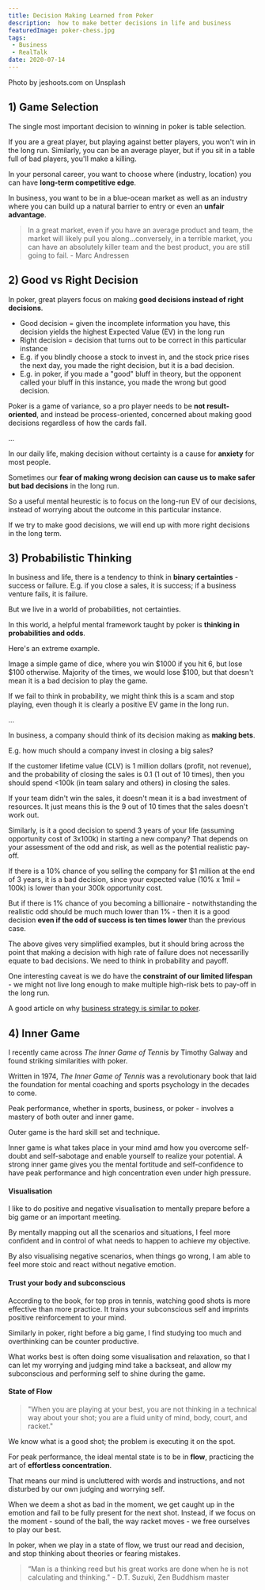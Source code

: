 ```yaml
---
title: Decision Making Learned from Poker
description:  how to make better decisions in life and business
featuredImage: poker-chess.jpg
tags:
 - Business
 - RealTalk
date: 2020-07-14
---
```

<p style={{fontSize: "0.7em", fontStyle: "italic"}}>Photo by jeshoots.com on Unsplash</p>

<h2>1) Game Selection</h2>

The single most important decision to winning in poker is table selection. 

If you are a great player, but playing against better players, you won't win in the long run. Similarly, you can be an average player, but if you sit in a table full of bad players, you'll make a killing.

In your personal career, you want to choose where (industry, location) you can have **long-term competitive edge**.

In business, you want to be in a blue-ocean market as well as an industry where you can build up a natural barrier to entry or even an **unfair advantage**. 

>In a great market, even if you have an average product and team, the market will likely pull you along...conversely, in a terrible market, you can have an absolutely killer team and the best product, you are still going to fail. - Marc Andressen 


<h2>2) Good vs Right Decision</h2>

In poker, great players focus on making **good decisions instead of right decisions**.

- Good decision = given the incomplete information you have, this decision yields the highest  Expected Value (EV) in the long run
- Right decision = decision that turns out to be correct in this particular instance
- E.g. if you blindly choose a stock to invest in, and the stock price rises the next day, you made the right decision, but it is a bad decision.
- E.g. in poker, if you made a "good" bluff in theory, but the opponent called your bluff in this instance, you made the wrong but good decision.

Poker is a game of variance, so a pro player needs to be **not result-oriented**, and instead be process-oriented, concerned about making good decisions regardless of how the cards fall.

...

In our daily life, making decision without certainty is a cause for **anxiety** for most people. 

Sometimes our **fear of making wrong decision can cause us to make safer but bad decisions** in the long run.

So a useful mental heurestic is to focus on the long-run EV of our decisions, instead of worrying about the outcome in this particular instance. 

If we try to make good decisions, we will end up with more right decisions in the long term. 


<h2>3) Probabilistic Thinking</h2>

In business and life, there is a tendency to think in **binary certainties** - success or failure. E.g. if you close a sales, it is success; if a business venture fails, it is failure.

But we live in a world of probabilities, not certainties.

In this world, a helpful mental framework taught by poker is **thinking in probabilities and odds**.

Here's an extreme example.

Image a simple game of dice, where you win $1000 if you hit 6, but lose $100 otherwise. Majority of the times, we would lose $100, but that doesn't mean it is a bad decision to play the game. 

If we fail to think in probability, we might think this is a scam and stop playing, even though it is clearly a positive EV game in the long run.

...

In business, a company should think of its decision making as **making bets**.

E.g. how much should a company invest in closing a big sales?

If the customer lifetime value (CLV) is 1 million dollars (profit, not revenue), and the probability of closing the sales is 0.1 (1 out of 10 times), then you should spend <100k (in team salary and others) in closing the sales.

If your team didn't win the sales, it doesn't mean it is a bad investment of resources. It just means this is the 9 out of 10 times that the sales doesn't work out.

Similarly, is it a good decision to spend 3 years of your life (assuming opportunity cost of 3x100k) in starting a new company? That depends on your assessment of the odd and risk, as well as the potential realistic pay-off. 

If there is a 10% chance of you selling the company for $1 million at the end of 3 years, it is a bad decision, since your expected value (10% x 1mil = 100k) is lower than your 300k opportunity cost.

But if there is 1% chance of you becoming a billionaire - notwithstanding the realistic odd should be much much lower than 1% -  then it is a good decision **even if the odd of success is ten times lower** than the previous case.

The above gives very simplified examples, but it should bring across the point that making a decision with high rate of failure does not necessarilly equate to bad decisions. We need to think in probability and payoff.

One interesting caveat is we do have the **constraint of our limited lifespan** - we might not live long enough to make multiple high-risk bets to pay-off in the long run.

A good article on why <a href='https://www.linkedin.com/pulse/why-strategy-like-poker-golf-sven-smit/'>business strategy is similar to poker</a>.


<h2>4) Inner Game</h2>

I recently came across *The Inner Game of Tennis* by Timothy Galway and found striking similarities with poker.

Written in 1974, *The Inner Game of Tennis* was a revolutionary book that laid the foundation for mental coaching and sports psychology in the decades to come.

Peak performance, whether in sports, business, or poker - involves a mastery of both outer and inner game.

Outer game is the hard skill set and technique.

Inner game is what takes place in your mind amd how you overcome self-doubt and self-sabotage and enable yourself to realize your potential. A strong inner game gives you the mental fortitude and self-confidence to have peak performance and high concentration even under high pressure.

<h4>Visualisation</h4>

I like to do positive and negative visualisation to mentally prepare before a big game or an important meeting.

By mentally mapping out all the scenarios and situations, I feel more confident and in control of what needs to happen to achieve my objective.

By also visualising negative scenarios, when things go wrong, I am able to feel more stoic and react without negative emotion.

<h4>Trust your body and subconscious</h4>

According to the book, for top pros in tennis, watching good shots is more effective than more practice. It trains your subconscious self and imprints positive reinforcement to your mind.

Similarly in poker, right before a big game, I find studying too much and overthinking can be counter productive. 

What works best is often doing some visualisation and relaxation, so that I can let my worrying and judging mind take a backseat, and allow my subconscious and performing self to shine during the game.

<h4>State of Flow</h4>

>"When you are playing at your best, you are not thinking in a technical way about your shot; you are a fluid unity of mind, body, court, and racket." 

We know what is a good shot; the problem is executing it on the spot.

For peak performance, the ideal mental state is to be in **flow**, practicing the art of **effortless concentration**. 

That means our mind is uncluttered with words and instructions, and not disturbed by our own judging and worrying self.

When we deem a shot as bad in the moment, we get caught up in the emotion and fail to be fully present for the next shot. Instead, if we focus on the moment - sound of the ball, the way racket moves - we free ourselves to play our best.

In poker, when we play in a state of flow, we trust our read and decision, and stop thinking about theories or fearing mistakes.

>“Man is a thinking reed but his great works are done when he is not calculating and thinking." -  D.T. Suzuki, Zen Buddhism master 




